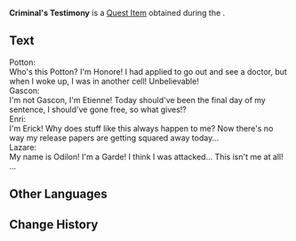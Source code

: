 {{Item Infobox
|id           = 120891
|image        = Item Criminal's Testimony.png
|type         = Quest Items
|description  = Criminal testimonies compiled by Morgane. They record the results of today's interrogation.
|source1      = [[Switcheroo]]
}}
'''Criminal's Testimony''' is a [[Quest Item]] obtained during the {{Quest|Switcheroo}}.

==Text==
Potton:<br><!--
-->Who's this Potton? I'm Honore! I had applied to go out and see a doctor, but when I woke up, I was in another cell! Unbelievable!<br><!--
-->Gascon:<br><!--
-->I'm not Gascon, I'm Etienne! Today should've been the final day of my sentence, I should've gone free, so what gives!?<br><!--
-->Enri:<br><!--
-->I'm Erick! Why does stuff like this always happen to me? Now there's no way my release papers are getting squared away today...<br><!--
-->Lazare:<br><!--
-->My name is Odilon! I'm a Garde! I think I was attacked... This isn't me at all!<br><!--
-->...

==Other Languages==
{{Other Languages|default_hidden=1
|en      = Criminal's Testimony
|zhs     = 犯人的口供
|zhs_rm  = 
|zht     = 犯人的口供
|zht_rm  = 
|ja      = 犯罪者の供述
|ja_rm   = Hanzaisha no Kyoujutsu
|ko      = 수감자의 진술
|ko_rm   = 
|es      = Testimonio criminal
|fr      = Témoignages des criminels
|ru      = Показания преступника
|th      = คำให้การของนักโทษ
|th_rm   = 
|vi      = Lời Khai Của Tù Nhân
|de      = Geständnisse von Häftlingen
|id      = Kesaksian Penjahat
|pt      = Testemunho do Criminoso
|tr      = Suçluların İfadeleri
|it      = Testimonianze dei criminali
}}

==Change History==
{{Change History|4.7}}